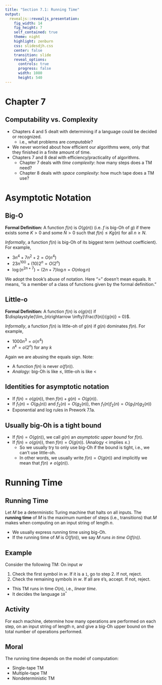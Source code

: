 ```yaml
---
title: "Section 7.1: Running Time"
output: 
  revealjs::revealjs_presentation:
    fig_width: 14 
    fig_height: 7
    self_contained: true
    theme: night
    highlight: zenburn
    css: slidesdjh.css
    center: false
    transition: slide
    reveal_options:
      controls: true
      progress: false
      width: 1080
      height: 540
---
```


# Chapter 7

## Computability vs. Complexity

- Chapters 4 and 5 dealt with determining if a language could be decided or recognized.
    - i.e., what problems are *computable*?
- We never worried about how efficient our algorithms were, only that they finished in a finite amount of time.
- Chapters 7 and 8 deal with efficiency/practicality of algorithms.
    - Chapter 7 deals with *time complexity*: how many steps does a TM need?
    - Chapter 8 deals with *space complexity*: how much tape does a TM use?


# Asymptotic Notation

## Big-O

**Formal Definition:** A function $f(n)$ is $O(g(n))$ (i.e. $f$ is big-Oh of $g$) if there exists some $K > 0$ and some $N > 0$ such that $f(n) \leq Kg(n)$ for all $n \geq N$.

*Informally*, a function $f(n)$ is big-Oh of its biggest term (without coefficient). For example,

- $3n^4 + 7n^2 +2 = O(n^4)$
- $23n^{100} + (10)2^n = O(2^n)$
- $\log (n^{2n + 7}) = (2n+7)\log n  = O(n\log n)$

We adopt the book's abuse of notation. Here "=" doesn't mean equals. It means, "is a member of a class of functions given by the formal definition."

## Little-o

**Formal Definition:** A function $f(n)$ is $o(g(n))$ if $\displaystyle{\lim_{n\rightarrow \infty}\frac{f(n)}{g(n)} = 0}$.

*Informally*, a function $f(n)$ is little-oh of $g(n)$ if $g(n)$ dominates $f(n)$. For example,

- $1000n^3 = o(n^4)$
- $n^k = o(2^n)$ for any $k$

 Again we are abusing the equals sign. Note:
 
- A function $f(n)$ is never $o(f(n))$. 
- *Analogy:* big-Oh is like $\leq$, little-oh is like $<$

## Identities for asymptotic notation

- If $f(n) = o(g(n))$, then $f(n) + g(n) = O(g(n))$.
- If $f_1(n) = O(g_1(n))$ and $f_2(n) = O(g_2(n))$, then $f_1(n)f_2(n) = O(g_1(n)g_2(n))$
- Exponential and log rules in Prework 7.1a.

## Usually big-Oh is a tight bound

- If $f(n) = O(g(n))$, we call $g(n)$ an *asymptotic upper bound* for $f(n)$.
- If $f(n) = o(g(n))$, then $f(n) = O(g(n))$. (Analogy $<$ implies $\leq$.)
    - So we usually try to only use big-Oh if the bound is tight, i.e., we can't use little-oh.
    - In other words, we usually write $f(n) = O(g(n))$ and implicitly we mean that $f(n) \neq o(g(n))$.
    
# Running Time

## Running Time

Let $M$ be a deterministic Turing machine that halts on all inputs. The **running time** of $M$ is the maximum number of steps (i.e., transitions) that $M$ makes when computing on an input string of length $n$. 

- We usually express running time using big-Oh.
- If the running time of $M$ is $O(f(n))$, we say *$M$ runs in time $O(f(n))$.*

## Example

Consider the following TM: On input $w$

1. Check the first symbol in $w$. If it is a $\mathtt{1}$, go to step 2. If not, reject.
2. Check the remaining symbols in $w$. If all are $\mathtt{0}$'s, accept. If not, reject.

- This TM runs in time $O(n)$, i.e., *linear time*. 
- It decides the language $\mathtt{10^\ast}$
    
## Activity

For each machine, determine how many operations are performed on each step, on an input string of length n, and give a big-Oh upper bound on the total number of operations performed.

## Moral

The running time depends on the model of computation:

- Single-tape TM
- Multiple-tape TM
- Nondeterministic TM



